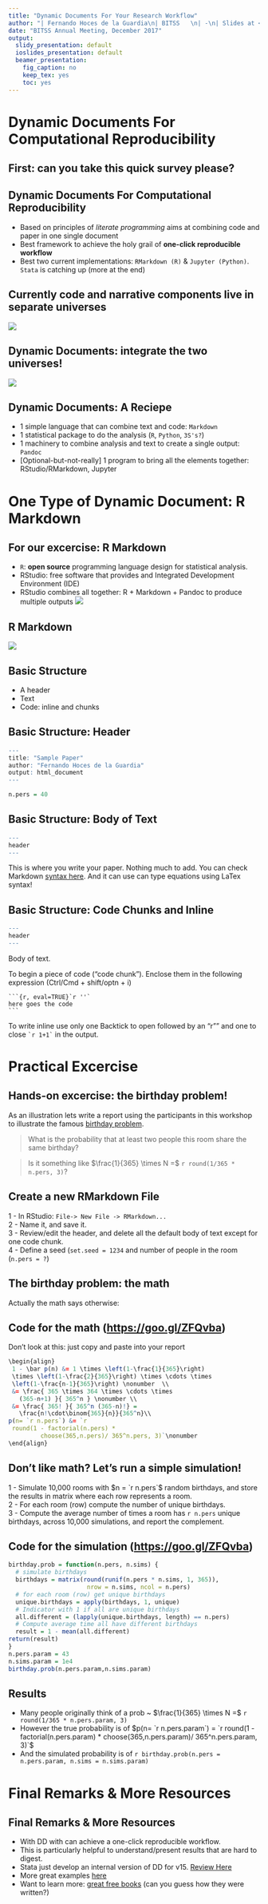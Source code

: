 ```yaml
---
title: "Dynamic Documents For Your Research Workflow"
author: "| Fernando Hoces de la Guardia\n| BITSS   \n| -\n| Slides at <https://goo.gl/ZFQvba>\n"
date: "BITSS Annual Meeting, December 2017"
output:
  slidy_presentation: default
  ioslides_presentation: default
  beamer_presentation:
    fig_caption: no
    keep_tex: yes
    toc: yes
---
```


# Dynamic Documents For Computational Reproducibility

## First: can you take this quick survey please?

## Dynamic Documents For Computational Reproducibility
- Based on principles of *literate programming* aims at combining code and paper in one single document 
- Best framework to achieve the holy grail of **one-click reproducible workflow**
- Best two current implementations: `RMarkdown (R)` & `Jupyter (Python)`. `Stata` is catching up (more at the end)

## Currently code and narrative components live in separate universes 
![](./Two universes.png)   


## Dynamic Documents: integrate the two universes!  
![](./One universe.png)

  
## Dynamic Documents: A Reciepe  

- 1 simple language that can combine text and code: `Markdown` 
- 1 statistical package to do the analysis (`R`, `Python`, `3S's?`)
- 1 machinery to combine analysis and text to create a single output: `Pandoc`
- [Optional-but-not-really] 1 program to bring all the elements together: RStudio/RMarkdown, Jupyter


# One Type of Dynamic Document: R Markdown

## For our excercise: R Markdown  

- `R`: **open source** programming language design for statistical analysis.   
- RStudio: free software that provides and Integrated Development Environment (IDE)  
- RStudio combines all together: R + Markdown + Pandoc to produce multiple outputs
![](http://rmarkdown.rstudio.com/images/RMarkdownFlow.png)  


## R Markdown  
![](http://rmarkdown.rstudio.com/images/RMarkdownOutputFormats.png)

## Basic Structure

- A header
- Text
- Code: inline and chunks

## Basic Structure: Header

```r
---
title: "Sample Paper"
author: "Fernando Hoces de la Guardia"
output: html_document
---
```  

```r
n.pers = 40
```  


## Basic Structure: Body of Text

```r
---
header
---
```

This is where you write your paper. Nothing much to add. You can check Markdown [syntax here](https://www.rstudio.com/wp-content/uploads/2015/02/rmarkdown-cheatsheet.pdf). And it can use can type equations using LaTex syntax!

## Basic Structure: Code Chunks and Inline

```r
---
header
---
```

Body of text. 


To begin a piece of code ("code chunk"). Enclose them in the following expression (Ctrl/Cmd + shift/optn + i) 

````
```{r, eval=TRUE}`r ''`
here goes the code
```
````

To write inline use only one Backtick to open followed by an "r"" and one to close `` `r
1+1` `` in the output.

# Practical Excercise

## Hands-on excercise: the birthday problem!

As an illustration lets write a report using the participants in this workshop to illustrate the famous [birthday problem](https://en.wikipedia.org/wiki/Birthday_problem). 

>What is the probability that at least two people this room share the same birthday?

>Is it something like $\frac{1}{365} \times N =$   `r round(1/365 * n.pers, 3)`?

## Create a new RMarkdown File

1 - In RStudio: `File-> New File -> RMarkdown...`  
2 - Name it, and save it.   
3 - Review/edit the header, and delete all the default body of text except for one code chunk.   
4 - Define a seed (`set.seed = 1234` and number of people in the room (`n.pers = ?`)

## The birthday problem: the math
Actually the math says otherwise: 
\begin{align} 
 1 - \bar p(n) &= 1 \times \left(1-\frac{1}{365}\right) \times \left(1-\frac{2}{365}\right) \times \cdots \times \left(1-\frac{n-1}{365}\right) \nonumber  \\  &= \frac{ 365 \times 364 \times \cdots \times (365-n+1) }{ 365^n } \nonumber \\ &= \frac{ 365! }{ 365^n (365-n)!} = \frac{n!\cdot\binom{365}{n}}{365^n}\\
p(n= `r n.pers`) &= `r  round(1 - factorial(n.pers) * choose(365,n.pers)/ 365^n.pers, 3)`  \nonumber
\end{align}

## Code for the math (<https://goo.gl/ZFQvba>)

Don't look at this: just copy and paste into your report
```r
\begin{align} 
 1 - \bar p(n) &= 1 \times \left(1-\frac{1}{365}\right) 
 \times \left(1-\frac{2}{365}\right) \times \cdots \times 
 \left(1-\frac{n-1}{365}\right) \nonumber  \\  
 &= \frac{ 365 \times 364 \times \cdots \times 
   (365-n+1) }{ 365^n } \nonumber \\ 
 &= \frac{ 365! }{ 365^n (365-n)!} = 
   \frac{n!\cdot\binom{365}{n}}{365^n}\\
p(n= `r n.pers`) &= `r  
 round(1 - factorial(n.pers) * 
         choose(365,n.pers)/ 365^n.pers, 3)`\nonumber
\end{align}
```

## Don't like math? Let's run a simple simulation!   
 1 - Simulate 10,000 rooms with $n = `r n.pers`$ random birthdays, and store the results in matrix where each row represents a room.   
 2 - For each room (row) compute the number of unique birthdays.   
 3 - Compute the average number of times a room has `r n.pers` unique birthdays, across 10,000 simulations, and report the complement.    


## Code for the simulation (<https://goo.gl/ZFQvba>)  

```r
birthday.prob = function(n.pers, n.sims) {
  # simulate birthdays
  birthdays = matrix(round(runif(n.pers * n.sims, 1, 365)), 
                      nrow = n.sims, ncol = n.pers)
  # for each room (row) get unique birthdays
  unique.birthdays = apply(birthdays, 1, unique)
  # Indicator with 1 if all are unique birthdays
  all.different = (lapply(unique.birthdays, length) == n.pers)
  # Compute average time all have different birthdays 
  result = 1 - mean(all.different)
return(result)
}
n.pers.param = 43
n.sims.param = 1e4
birthday.prob(n.pers.param,n.sims.param)
```

## Results   
- Many people originally think of a prob ~ $\frac{1}{365} \times N =$   `r round(1/365 * n.pers.param, 3)`
- However the true probability is of $p(n= `r n.pers.param`) = `r round(1 - factorial(n.pers.param) * choose(365,n.pers.param)/ 365^n.pers.param, 3)`$
- And the simulated probability is of  `r birthday.prob(n.pers = n.pers.param, n.sims = n.sims.param)`

# Final Remarks & More Resources

## Final Remarks & More Resources
 - With DD with can achieve a one-click reproducible workflow.
 - This is particularly helpful to understand/present results that are hard to digest.
 - Stata just develop an internal version of DD for v15. [Review Here](https://www.bitss.org/2017/09/05/review-of-statas-dyndoc/)
 - More great examples [here]()
 - Want to learn more: [great free books](https://bookdown.org/) (can you guess how they were written?)
